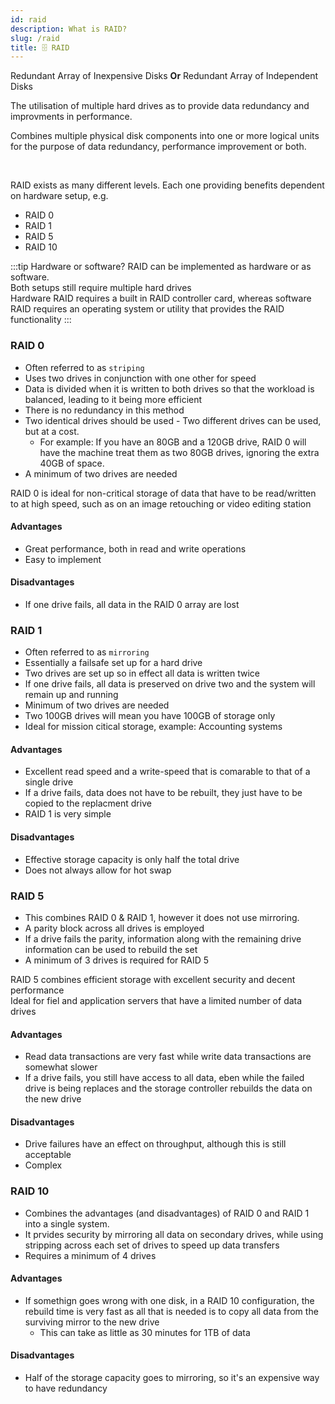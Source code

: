 ```yaml
---
id: raid
description: What is RAID?
slug: /raid
title: 🗄️ RAID
---
```



Redundant Array of Inexpensive Disks **Or** Redundant Array of Independent Disks 

The utilisation of multiple hard drives as to provide data redundancy and improvments in performance. <br />

Combines multiple physical disk components into one or more logical units for the purpose of data redundancy, performance improvement or both.  

<br />

RAID exists as many different levels. Each one providing benefits dependent on hardware setup, e.g. <br />
- RAID 0
- RAID 1
- RAID 5
- RAID 10

:::tip Hardware or software?
RAID can be implemented as hardware or as software. <br />
Both setups still require multiple hard drives <br />
Hardware RAID requires a built in RAID controller card, whereas software RAID requires an operating system or utility that provides the RAID functionality
:::
 
### RAID 0
- Often referred to as `striping`
- Uses two drives in conjunction with one other for speed
- Data is divided when it is written to both drives so that the workload is balanced, leading to it being more efficient
- There is no redundancy in this method
- Two identical drives should be used - Two different drives can be used, but at a cost. 
    - For example: If you have an 80GB and a 120GB drive, RAID 0 will have the machine treat them as two 80GB drives, ignoring the extra 40GB of space.
- A minimum of two drives are needed

RAID 0 is ideal for non-critical storage of data that have to be read/written to at high speed, such as on an image retouching or video editing station

#### Advantages
- Great performance, both in read and write operations
- Easy to implement 

#### Disadvantages
- If one drive fails, all data in the RAID 0 array are lost

### RAID 1
- Often referred to as `mirroring`
- Essentially a failsafe set up for a hard drive
- Two drives are set up so in effect all data is written twice
- If one drive fails, all data is preserved on drive two and the system will remain up and running
- Minimum of two drives are needed
- Two 100GB drives will mean you have 100GB of storage only
- Ideal for mission citical storage, example: Accounting systems

#### Advantages
- Excellent read speed and a write-speed that is comarable to that of a single drive
- If a drive fails, data does not have to be rebuilt, they just have to be copied to the replacment drive
- RAID 1 is very simple

#### Disadvantages
- Effective storage capacity is only half the total drive
- Does not always allow for hot swap

### RAID 5
- This combines RAID 0 & RAID 1, however it does not use mirroring. 
- A parity block across all drives is employed
- If a drive fails the parity, information along with the remaining drive information can be used to rebuild the set
- A minimum of 3 drives is required for RAID 5

RAID 5 combines efficient storage with excellent security and decent performance <br />
Ideal for fiel and application servers that have a limited number of data drives

#### Advantages
- Read data transactions are very fast while write data transactions are somewhat slower
- If a drive fails, you still have access to all data, eben while the failed drive is being replaces and the storage controller rebuilds the data on the new drive

#### Disadvantages
- Drive failures have an effect on throughput, although this is still acceptable
- Complex

### RAID 10
- Combines the advantages (and disadvantages) of RAID 0 and RAID 1 into a single system. 
- It prvides security by mirroring all data on secondary drives, while using stripping across each set of drives to speed up data transfers
- Requires a minimum of 4 drives

#### Advantages
- If somethign goes wrong with one disk, in a RAID 10 configuration, the rebuild time is very fast as all that is needed is to copy all data from the surviving mirror to the new drive
    - This can take as little as 30 minutes for 1TB of data

#### Disadvantages
- Half of the storage capacity goes to mirroring, so it's an expensive way to have redundancy

